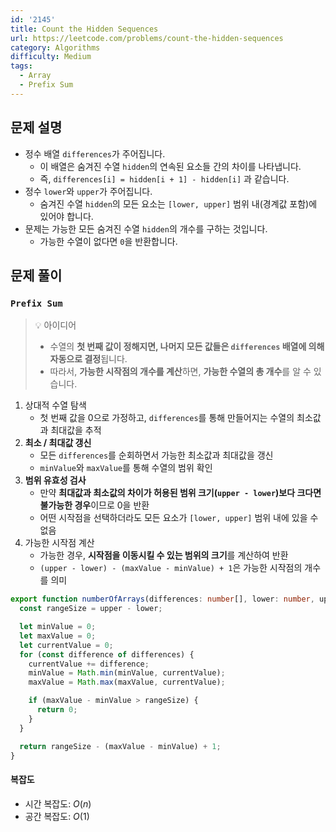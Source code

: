 ```yaml
---
id: '2145'
title: Count the Hidden Sequences
url: https://leetcode.com/problems/count-the-hidden-sequences
category: Algorithms
difficulty: Medium
tags:
  - Array
  - Prefix Sum
---
```


## 문제 설명

- 정수 배열 `differences`가 주어집니다.
  - 이 배열은 숨겨진 수열 `hidden`의 연속된 요소들 간의 차이를 나타냅니다.
  - 즉, `differences[i] = hidden[i + 1] - hidden[i]` 과 같습니다.
- 정수 `lower`와 `upper`가 주어집니다.
  - 숨겨진 수열 `hidden`의 모든 요소는 `[lower, upper]` 범위 내(경계값 포함)에 있어야 합니다.
- 문제는 가능한 모든 숨겨진 수열 `hidden`의 개수를 구하는 것입니다.
  - 가능한 수열이 없다면 `0`을 반환합니다.

## 문제 풀이

### `Prefix Sum`

> 💡 아이디어
>
> - 수열의 **첫 번째 값이 정해지면, 나머지 모든 값들은 `differences` 배열에 의해 자동으로 결정**됩니다.
> - 따라서, **가능한 시작점의 개수를 계산**하면, **가능한 수열의 총 개수**를 알 수 있습니다.

1. 상대적 수열 탐색
   - 첫 번째 값을 0으로 가정하고, `differences`를 통해 만들어지는 수열의 최소값과 최대값을 추적
2. **최소 / 최대값 갱신**
   - 모든 `differences`를 순회하면서 가능한 최소값과 최대값을 갱신
   - `minValue`와 `maxValue`를 통해 수열의 범위 확인
3. **범위 유효성 검사**
   - 만약 **최대값과 최소값의 차이가 허용된 범위 크기(`upper - lower`)보다 크다면 불가능한 경우**이므로 0을 반환
   - 어떤 시작점을 선택하더라도 모든 요소가 `[lower, upper]` 범위 내에 있을 수 없음
4. 가능한 시작점 계산
   - 가능한 경우, **시작점을 이동시킬 수 있는 범위의 크기**를 계산하여 반환
   - `(upper - lower) - (maxValue - minValue) + 1`은 가능한 시작점의 개수를 의미

```typescript showLineNumbers
export function numberOfArrays(differences: number[], lower: number, upper: number): number {
  const rangeSize = upper - lower;

  let minValue = 0;
  let maxValue = 0;
  let currentValue = 0;
  for (const difference of differences) {
    currentValue += difference;
    minValue = Math.min(minValue, currentValue);
    maxValue = Math.max(maxValue, currentValue);

    if (maxValue - minValue > rangeSize) {
      return 0;
    }
  }

  return rangeSize - (maxValue - minValue) + 1;
}
```

#### 복잡도

- 시간 복잡도: $O(n)$
- 공간 복잡도: $O(1)$
